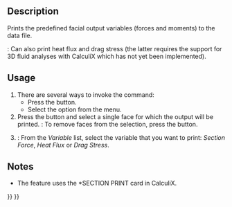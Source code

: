 <languages/>
<translate>

<!--T:1-->
{{Docnav
|[[FEM_ConstraintPlaneRotation|Constraint plane rotation]]
|[[FEM_ConstraintTransform|Constraint transform]]
|[[FEM_Workbench|FEM]]
|IconL=FEM_ConstraintPlaneRotation.svg
|IconR=FEM_ConstraintTransform.svg
|IconC=Workbench_FEM.svg
}}

<!--T:2-->
{{GuiCommandContainer|
{{GuiCommand
|Name=FEM ConstraintSectionPrint
|MenuLocation=Model → Geometrical Analysis Features → Section Print Feature
|Workbenches=[[FEM_Workbench|FEM]]
|Version=0.19
|SeeAlso=
}}
{{GuiCommandFemInfo
|Solvers=CalculiX
}}
}}

==Description== <!--T:3-->

<!--T:6-->
Prints the predefined facial output variables (forces and moments) to the data file.

<!--T:10-->
{{Version|1.0}}: Can also print heat flux and drag stress (the latter requires the support for 3D fluid analyses with CalculiX which has not yet been implemented).

==Usage== <!--T:4-->

<!--T:7-->
# There are several ways to invoke the command:
#* Press the {{Button|[[Image:FEM_ConstraintSectionPrint.svg|16px]] [[FEM_ConstraintSectionPrint|Section Print Feature]]}} button.
#* Select the {{MenuCommand|Model → Geometrical Analysis Features → [[Image:FEM_ConstraintSectionPrint.svg|16px]] Section Print Feature}} option from the menu.
# Press the {{Button|Add}} button and select a single face for which the output will be printed. {{Version|1.1}}: To remove faces from the selection, press the {{Button|Remove}} button.
# {{Version|1.0}}: From the ''Variable'' list, select the variable that you want to print: ''Section Force'', ''Heat Flux'' or ''Drag Stress''.

==Notes== <!--T:8--> 

<!--T:9-->
* The feature uses the *SECTION PRINT card in CalculiX.


<!--T:5-->
{{Docnav
|[[FEM_ConstraintPlaneRotation|Constraint plane rotation]]
|[[FEM_ConstraintTransform|Constraint transform]]
|[[FEM_Workbench|FEM]]
|IconL=FEM_ConstraintPlaneRotation.svg
|IconR=FEM_ConstraintTransform.svg
|IconC=Workbench_FEM.svg
}}

</translate>
{{FEM_Tools_navi{{#translation:}}}}
{{Userdocnavi{{#translation:}}}}